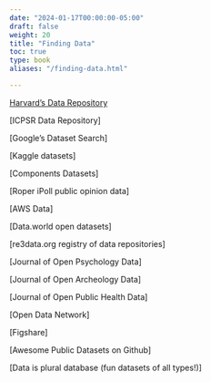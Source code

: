 ```yaml
---
date: "2024-01-17T00:00:00-05:00"
draft: false
weight: 20
title: "Finding Data"
toc: true
type: book
aliases: "/finding-data.html"

---
```


  [Harvard’s Data Repository](https://dataverse.harvard.edu/dataverse/harvard?q=&fq0=subject_ss%3A%22Social%20Sciences%22&types=dataverses%3Adatasets&sort=dateSort&order=desc)

  [ICPSR Data Repository]

  [Google’s Dataset Search]

  [Kaggle datasets]

  [Components Datasets]

  [Roper iPoll public opinion data]

  [AWS Data]

  [Data.world open datasets]

  [re3data.org registry of data repositories]

  [Journal of Open Psychology Data]

  [Journal of Open Archeology Data]

  [Journal of Open Public Health Data]

  [Open Data Network]

  [Figshare]

  [Awesome Public Datasets on Github]

  [Data is plural database (fun datasets of all types!)]